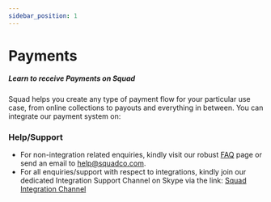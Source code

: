 ```yaml
---
sidebar_position: 1
---
```



# Payments

##### Learn to receive Payments on Squad

Squad helps you create any type of payment flow for your particular use case, from online collections to payouts and everything in between. You can integrate our payment system on:

<Hero />

### Help/Support

- For non-integration related enquiries, kindly visit our robust [FAQ](https://squadco.com/support/faq/) page or send an email to help@squadco.com.
- For all enquiries/support with respect to integrations, kindly join our dedicated Integration Support Channel on Skype via the link: [Squad Integration Channel](https://join.skype.com/N09Ggc5XwGFZ)
